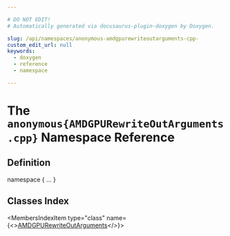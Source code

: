 ```yaml
---

# DO NOT EDIT!
# Automatically generated via docusaurus-plugin-doxygen by Doxygen.

slug: /api/namespaces/anonymous-amdgpurewriteoutarguments-cpp-
custom_edit_url: null
keywords:
  - doxygen
  - reference
  - namespace

---
```





# The `anonymous{AMDGPURewriteOutArguments.cpp}` Namespace Reference

<DoxygenPage pluginConfig={pluginConfig}>



## Definition

<CodeBlock>namespace &#123; ... &#125;</CodeBlock>

## Classes Index

<MembersIndex>

<MembersIndexItem
  type="class"
  name={<><a href="/docs/api/classes/anonymous-namespace-amdgpurewriteoutarguments-cpp-/amdgpurewriteoutarguments">AMDGPURewriteOutArguments</a></>}>
</MembersIndexItem>

</MembersIndex>


</DoxygenPage>
